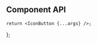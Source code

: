 


<Meta component={IconButton} title="Components/IconButton" />

<Title>Icon Button</Title>

## Component API

<ArgsTable of={IconButton} />

    return <IconButton {...args} />;
};

<Canvas hidden>
    <Story
        name="Default"
        args={{
            size: 'standard',
            iconGlyph: 'mattermost',
            ariaLabel: 'Click the button to do the things!',
        }}
        argTypes={{
            size: {
                control: {
                    type: 'select',
                    options: ICON_BUTTON_SIZES,
                },
            },
            iconGlyph: {
                control: {
                    type: 'select',
                    options: ICON_GLYPHS,
                },
            },
        }}
    >
        {Template.bind({})}
    </Story>
</Canvas>
